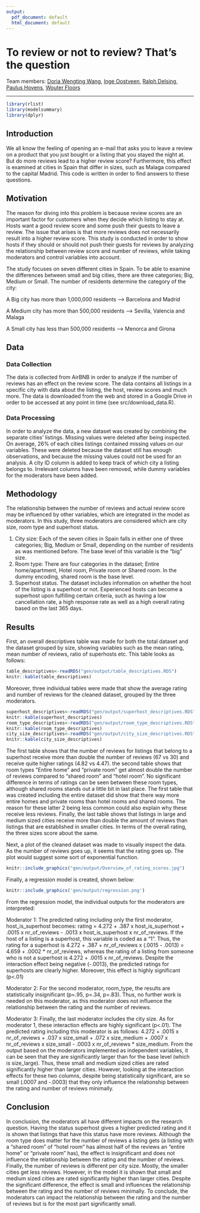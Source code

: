 ```yaml
---
output:
  pdf_document: default
  html_document: default
---
```

# To review or not to review? That's the question


Team members: 
[Doria Wengting Wang](https://github.com/DoriaWW), [Inge Oostveen](https://github.com/IngeOostveen), [Ralph Delsing](https://github.com/RalphGit21), [Paulus Hovens](https://github.com/pphovens), [Wouter Floors](https://github.com/WouterFloors)

---

```r
library(rlist)
library(modelsummary)
library(dplyr)
```

## Introduction

We all know the feeling of opening an e-mail that asks you to leave a review on a product that you just bought or a listing that you stayed the night at. But do more reviews lead to a higher review score? Furthermore, this effect is examined at cities in Spain that differ in sizes, such as Malaga compared to the capital Madrid. This code is written in order to find answers to these questions.



## Motivation

The reason for diving into this problem is because review scores are an important factor for customers when they decide which listing to stay at. Hosts want a good review score and some push their guests to leave a review. The issue that arises is that more reviews does not necessarily result into a higher review score. This study is conducted in order to show hosts if they should or should not push their guests for reviews by analyzing the relationship between review score and number of reviews, while taking moderators and control variables into account.

The study focuses on seven different cities in Spain. To be able to examine the differences between small and big cities, there are three categories; Big, Medium or Small. The number of residents determine the category of the city:

A Big city has more than 1,000,000 residents --> Barcelona and Madrid

A Medium city has more than 500,000 residents --> Sevilla, Valencia and Malaga

A Small city has less than 500,000 residents --> Menorca and Girona



## Data

### Data Collection
The data is collected from AirBNB in order to analyze if the number of reviews has an effect on the review score. The data contains all listings in a specific city with data about the listing, the host, review scores and much more. The data is downloaded from the web and stored in a Google Drive in order to be accessed at any point in time (see src/download_data.R).

### Data Processing
In order to analyze the data, a new dataset was created by combining the separate cities' listings. Missing values were deleted after being inspected. On average, 26% of each cities listings contained missing values on our variables. These were deleted because the dataset still has enough observations, and because the missing values could not be used for an analysis. A city ID column is added to keep track of which city a listing belongs to. Irrelevant columns have been removed, while dummy variables for the moderators have been added.



## Methodology

The relationship between the number of reviews and actual review score may be influenced by other variables, which are integrated in the model as moderators. In this study, three moderators are considered which are city size, room type and superhost status.

1. City size: Each of the seven cities in Spain falls in either one of three categories; Big, Medium or Small, depending on the number of residents as was mentioned before. The base level of this variable is the "big" size.
2. Room type: There are four categories in the dataset; Entire home/apartment, Hotel room, Private room or Shared room. In the dummy encoding, shared room is the base level.
3. Superhost status. The dataset includes information on whether the host of the listing is a superhost or not. Experienced hosts can become a superhost upon fulfilling certain criteria, such as having a low cancellation rate, a high response rate as well as a high overall rating based on the last 365 days.



## Results

First, an overall descriptives table was made for both the total dataset and the dataset grouped by size, showing variables such as the mean rating, mean number of reviews, ratio of superhosts etc. This table looks as follows:

```r
table_descriptives<-readRDS("gen/output/table_descriptives.RDS")
knitr::kable(table_descriptives)
``` 

Moreover, three individual tables were made that show the average rating and number of reviews for the cleaned dataset, grouped by the three moderators.

```r
superhost_descriptives<-readRDS("gen/output/superhost_descriptives.RDS")
knitr::kable(superhost_descriptives)
room_type_descriptives<-readRDS("gen/output/room_type_descriptives.RDS")
knitr::kable(room_type_descriptives)
city_size_descriptives<-readRDS("gen/output/city_size_descriptives.RDS")
knitr::kable(city_size_descriptives)
```


The first table shows that the number of reviews for listings that belong to a superhost receive more than double the number of reviews (67 vs 30) and receive quite higher ratings (4.82 vs 4.47). the second table shows that room types "Entire home" and "private room" get almost double the number of reviews compared to "shared room" and "hotel room". No significant difference in terms of ratings can be seen between these room types, although shared rooms stands out a little bit in last place. The first table that was created including the entire dataset did show that there way more entire homes and private rooms than hotel rooms and shared rooms. The reason for these latter 2 being less common could also explain why these receive less reviews. Finally, the last table shows that listings in large and medium sized cities receive more than double the amount of reviews than listings that are established in smaller cities. In terms of the overall rating, the three sizes score about the same.

Next, a plot of the cleaned dataset was made to visually inspect the data. As the number of reviews goes up, it seems that the rating goes up. The plot would suggest some sort of exponential function.

```r
knitr::include_graphics("gen/output/Overview_of_rating_scores.jpg")
```

Finally, a regression model is created, shown below:

```r
knitr::include_graphics('gen/output/regression.png')
```

From the regression model, the individual outputs for the moderators are interpreted:

Moderator 1: The predicted rating including only the first moderator, host_is_superhost becomes: rating = 4.272 + .387 x host_is_superhost + .0015 x nr_of_reviews - .0013 x host_is_superhost x nr_of_reviews. If the host of a listing is a superhost, this variable is coded as a "1". Thus, the rating for a superhost is 4.272 + .387 + nr_of_reviews x (.0015 - .0013) = 4.659 + .0002 * nr_of_reviews, whereas the rating of a listing from someone who is not a superhost is 4.272 + .0015 x nr_of_reviews. Despite the interaction effect being negative (-.0013), the predicted ratings for superhosts are clearly higher. Moreover, this effect is highly significant (p<.01)

Moderator 2: For the second moderator, room_type, the results are statistically insignificant (p=.95, p=.34, p=.83). Thus, no further work is needed on this moderator, as this moderator does not influence the relationship between the rating and the number of reviews.

Moderator 3: Finally, the last moderator includes the city size. As for moderator 1, these interaction effects are highly significant (p<.01). The predicted rating including this moderator is as follows: 4.272 + .0015 x nr_of_reviews + .037 x size_small + .072 x size_medium + .0007 x nr_of_reviews x size_small - .0003 x nr_of_reviews * size_medium. From the output based on the moderators implemented as independent variables, it can be seen that they are significantly larger than for the base level (which is size_large). Thus, these small and medium sized cities are rated significantly higher than larger cities. However, looking at the interaction effects for these two columns, despite being statistically significant, are so small (.0007 and -.0003) that they only influence the relationship between the rating and number of reviews minimally. 



## Conclusion
In conclusion, the moderators all have different impacts on the research question. Having the status superhost gives a higher predicted rating and it is shown that listings that have this status have more reviews. Although the room type does matter for the number of reviews a listing gets (a listing with a "shared room" of "hotel room" has almost half of the reviews an "entire home" or "private room" has), the effect is insignificant and does not influence the relationship between the rating and the number of reviews. Finally, the number of reviews is different per city size. Mostly, the smaller cities get less reviews. However, in the model it is shown that small and medium sized cities are rated significantly higher than larger cities. Despite the significant difference, the effect is small and influences the relationship between the rating and the number of reviews minimally. To conclude, the moderators can impact the relationship between the rating and the number of reviews but is for the most part significantly small.


